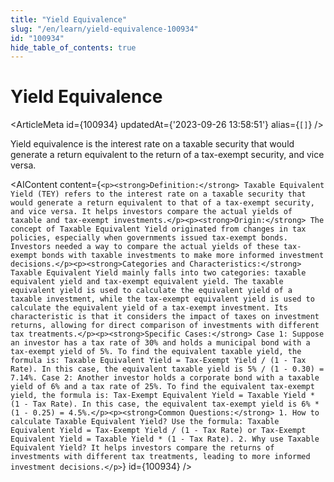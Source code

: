 ```yaml
---
title: "Yield Equivalence"
slug: "/en/learn/yield-equivalence-100934"
id: "100934"
hide_table_of_contents: true
---
```



# Yield Equivalence

<ArticleMeta id={100934} updatedAt={'2023-09-26 13:58:51'} alias={`[]`} />
<div className='border-solid border-b border-t-0 my-4 border-[var(--ifm-color-gray-300)]' />

Yield equivalence is the interest rate on a taxable security that would generate a return equivalent to the return of a tax-exempt security, and vice versa.

<AIContent content={`<p><strong>Definition:</strong> Taxable Equivalent Yield (TEY) refers to the interest rate on a taxable security that would generate a return equivalent to that of a tax-exempt security, and vice versa. It helps investors compare the actual yields of taxable and tax-exempt investments.</p><p><strong>Origin:</strong> The concept of Taxable Equivalent Yield originated from changes in tax policies, especially when governments issued tax-exempt bonds. Investors needed a way to compare the actual yields of these tax-exempt bonds with taxable investments to make more informed investment decisions.</p><p><strong>Categories and Characteristics:</strong> Taxable Equivalent Yield mainly falls into two categories: taxable equivalent yield and tax-exempt equivalent yield. The taxable equivalent yield is used to calculate the equivalent yield of a taxable investment, while the tax-exempt equivalent yield is used to calculate the equivalent yield of a tax-exempt investment. Its characteristic is that it considers the impact of taxes on investment returns, allowing for direct comparison of investments with different tax treatments.</p><p><strong>Specific Cases:</strong> Case 1: Suppose an investor has a tax rate of 30% and holds a municipal bond with a tax-exempt yield of 5%. To find the equivalent taxable yield, the formula is: Taxable Equivalent Yield = Tax-Exempt Yield / (1 - Tax Rate). In this case, the equivalent taxable yield is 5% / (1 - 0.30) = 7.14%. Case 2: Another investor holds a corporate bond with a taxable yield of 6% and a tax rate of 25%. To find the equivalent tax-exempt yield, the formula is: Tax-Exempt Equivalent Yield = Taxable Yield * (1 - Tax Rate). In this case, the equivalent tax-exempt yield is 6% * (1 - 0.25) = 4.5%.</p><p><strong>Common Questions:</strong> 1. How to calculate Taxable Equivalent Yield? Use the formula: Taxable Equivalent Yield = Tax-Exempt Yield / (1 - Tax Rate) or Tax-Exempt Equivalent Yield = Taxable Yield * (1 - Tax Rate). 2. Why use Taxable Equivalent Yield? It helps investors compare the returns of investments with different tax treatments, leading to more informed investment decisions.</p>`} id={100934} />
